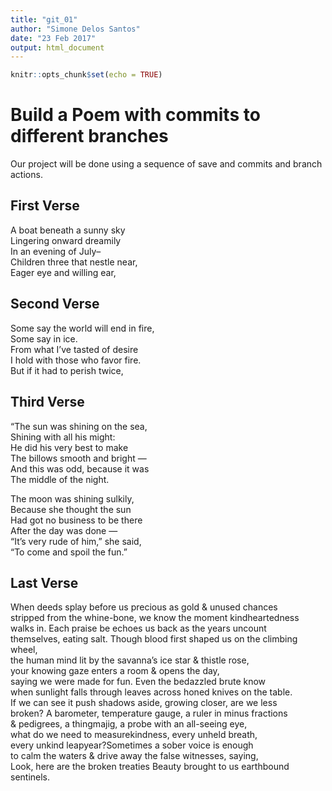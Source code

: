 ---
title: "git_01"
author: "Simone Delos Santos"
date: "23 Feb 2017"
output: html_document
---

```{r setup, include=FALSE}
knitr::opts_chunk$set(echo = TRUE)
```
# Build a Poem with commits to different branches
Our project will be done using a sequence of save and commits and branch actions.
<!-- Do not modify or change any text in "!--" bracketed areas such as this --- these are instructions to
you, if you change any of this the git program will notice it and compromise your git merging strategy !-->

## First Verse 
<!--Put the first five lines of a poem by Lewis Carrol in this section!-->
A boat beneath a sunny sky  
Lingering onward dreamily  
In an evening of July--  
 Children three that nestle near,  
Eager eye and willing ear,   

## Second Verse
<!--Put the first five lines of a poem by Robert Frost here!-->
Some say the world will end in fire,  
Some say in ice.  
From what I've tasted of desire  
I hold with those who favor fire.  
But if it had to perish twice,  

## Third Verse
<!--Put the first two verses of The Walrus and the Carpenter here!-->
"The sun was shining on the sea,  
      Shining with all his might:  
He did his very best to make  
      The billows smooth and bright —  
And this was odd, because it was  
      The middle of the night.  
  
The moon was shining sulkily,  
      Because she thought the sun  
Had got no business to be there  
      After the day was done —  
"It's very rude of him," she said,  
      "To come and spoil the fun."   

## Last Verse
<!--Put a short poem of your choice 8-20 lines,here!-->
When deeds splay before us  precious as gold & unused chances  
stripped from the whine-bone, we know the moment kindheartedness  
walks in. Each praise be echoes us back as the years uncount  
themselves, eating salt. Though blood first shaped us on the climbing wheel,  
the human mind lit by the savanna’s ice star & thistle rose,  
your knowing gaze enters a room & opens the day,  
saying we were made for fun. Even the bedazzled brute know  
when sunlight falls through leaves across honed knives on the table.    
If we can see it push shadows  aside, growing closer, are we less    
broken? A barometer, temperature  gauge, a ruler in minus fractions  
& pedigrees, a thingmajig,  a probe with an all-seeing eye,  
what do we need to measurekindness, every unheld breath,    
every unkind leapyear?Sometimes a sober voice is enough    
to calm the waters & drive away  the false witnesses, saying,  
Look, here are the broken treaties Beauty  brought to us earthbound sentinels.  
